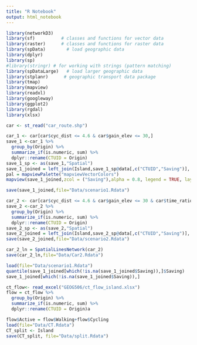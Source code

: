 ```yaml
---
title: "R Notebook"
output: html_notebook
---
```




```r
library(networkD3)
library(sf)          # classes and functions for vector data
library(raster)      # classes and functions for raster data
library(spData)        # load geographic data
library(dplyr)
library(sp)
#library(stringr) # for working with strings (pattern matching)
library(spDataLarge)   # load larger geographic data
library(stplanr)      # geographic transport data package
library(tmap) 
library(mapview)
library(readxl)
library(googleway)
library(ggplot2)
library(rgdal)
library(xlsx)
```

```r
car <- st_read("car_route.shp")

car_1 <- car[car$cyc_dist <= 4.6 & car$gain_elev <= 30,]
save_1 <-car_1 %>% 
  group_by(Origin) %>% 
  summarize_if(is.numeric, sum) %>% 
  dplyr::rename(CTUID = Origin)
save_1_sp <- as(save_1,"Spatial")
save_1_joined = left_join(Island,save_1_sp@data[,c("CTUID","Saving")], by = "CTUID")
pal = mapviewPalette("mapviewVectorColors")
mapview(save_1_joined,zcol = ("Saving"),alpha = 0.8, legend = TRUE, layer.name="haha",col.regions = pal)

save(save_1_joined,file="Data/scenario1.Rdata")
```

```r
car_2 <- car[car$cyc_dist <= 4.6 & car$gain_elev <= 30 & car$time_ratio <=1.2,]
save_2 <-car_2 %>% 
  group_by(Origin) %>% 
  summarize_if(is.numeric, sum) %>% 
  dplyr::rename(CTUID = Origin)
save_2_sp <- as(save_2,"Spatial")
save_2_joined = left_join(Island,save_2_sp@data[,c("CTUID","Saving")], by = "CTUID")
save(save_2_joined,file="Data/scenario2.Rdata")
```
```r
car_2_ln = SpatialLinesNetwork(car_2)
save(car_2_ln,file="Data/Car2.Rdata")
```

```r
load(file="Data/scenario1.Rdata")
quantile(save_1_joined[which(!is.na(save_1_joined$Saving)),]$Saving)
save_1_joined[which(!is.na(save_1_joined$Saving)),]
```
```r
ct_flow<- read_excel("GEOG506/ct_flow_island.xlsx")
flow = ct_flow %>% 
  group_by(Origin) %>% 
  summarize_if(is.numeric, sum) %>% 
  dplyr::rename(CTUID = Origin)a

flow$Active = flow$Walking+flow$Cycling
load(file="Data/CT.Rdata")
CT_split <- Island
save(CT_split, file="Data/split.Rdata")
```


